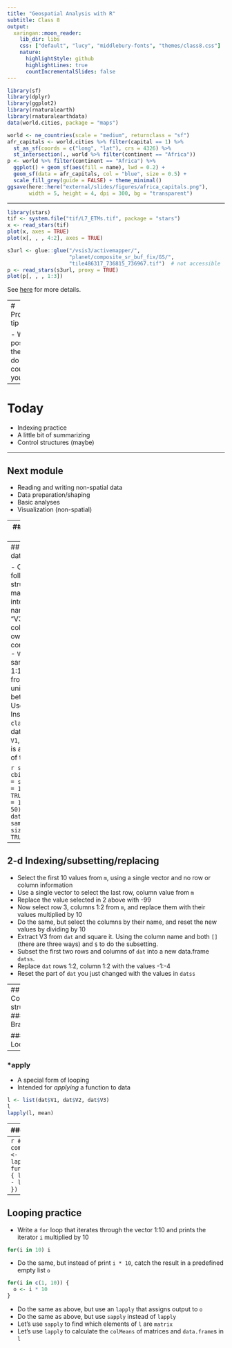 ```yaml
---
title: "Geospatial Analysis with R"
subtitle: Class 8
output:
  xaringan::moon_reader:
    lib_dir: libs
    css: ["default", "lucy", "middlebury-fonts", "themes/class8.css"]
    nature:
      highlightStyle: github
      highlightLines: true
      countIncrementalSlides: false
---
```

```r
library(sf)
library(dplyr)
library(ggplot2)
library(rnaturalearth)
library(rnaturalearthdata)
data(world.cities, package = "maps")

world <- ne_countries(scale = "medium", returnclass = "sf")
afr_capitals <- world.cities %>% filter(capital == 1) %>% 
  st_as_sf(coords = c("long", "lat"), crs = 4326) %>% 
  st_intersection(., world %>% filter(continent == "Africa"))
p <- world %>% filter(continent == "Africa") %>% 
  ggplot() + geom_sf(aes(fill = name), lwd = 0.2) + 
  geom_sf(data = afr_capitals, col = "blue", size = 0.5) + 
  scale_fill_grey(guide = FALSE) + theme_minimal()
ggsave(here::here("external/slides/figures/africa_capitals.png"), 
       width = 5, height = 4, dpi = 300, bg = "transparent")
```

---

```r
library(stars)
tif <- system.file("tif/L7_ETMs.tif", package = "stars")
x <- read_stars(tif)
plot(x, axes = TRUE)
plot(x[, , , 4:2], axes = TRUE)

s3url <- glue::glue("/vsis3/activemapper/",
                    "planet/composite_sr_buf_fix/GS/",
                    "tile486317_736815_736967.tif")  # not accessible
p <- read_stars(s3url, proxy = TRUE)
plot(p[, , , 1:3])
```

See [here](https://r-spatial.github.io/stars/articles/stars1.html) for more details.

---
# Programming tip

- Whenever possible, let the computer do your counting for you:
```r
a <- 1:1001
a[length(a)]
```
- Rather than 
```r
a[1001]
```
- Imagine this case:
```r
set.seed(1)
b <- 1:sample(1:10000, 1)
b[length(b)]
```
---


# Today

- Indexing practice
- A little bit of summarizing
- Control structures (maybe)

---

## Next module
- Reading and writing non-spatial data
- Data preparation/shaping
- Basic analyses
- Visualization (non-spatial)

---
## Create your own data

- Create the following 1-D structures
  - `a`: a random vector of integers with 10 elements drawn from 1-20:
    - Use the `sample` function with `set.seed(10)`
    - Name the elements of `a` with a vector of names starting with "V1" and ending with "V10". 
      - Use the `paste0` function to create those names.
      - Create the identical vector of names using the `paste` function.
  - `b`: Using `a` as an index to select from `letters`
  - `d`: Use `rnorm` with a mean = 100 and an sd of 20
    - Why did I skip `c`? 
  - Create a list `l` from `a`, `b`, `d`. 
    - Assign the names of the vectors in `l` to the `l`'s elements

```r
set.seed(10)
a <- sample(1:20, 10, replace = TRUE)
names(a) <- paste0("V1", 1:10)
names(a) <- paste("V1", 1:10, sep = "")
b <- letters[a]
d <- rnorm(n = 10, mean = 100, sd = 20)
l <- list("a" = a, "b" = b, "d" = d)

```
---
## Create your own data

- Create the following 2-d structures
  - `m`: a matrix with three integer columns named "V1", "V2", "V3"
    - Create each column first as its own vector, then combine
    - `V1` = 1:10
    - `V2` is a random sample between 1:100
    - `V3` is drawn from a random uniform distribution between 0 and 50     
    - Use `set.seed(10)`
    - Inspect the `str` and `class` of `m`
  - `dat`, a data.frame built from `V1`, `V2`, `V3`, and `V4`
    - `V4` is a random selection of the letters A-E
    
```r
set.seed(10)
m <- cbind(V1 = 1:10, 
           V2 = sample(1:100, size = 10, replace = TRUE), 
           V3 = runif(n = 10, min = 0, max = 50))
# str(m)
dat <- data.frame(m, V4 = sample(letters[1:5], size = 10, replace = TRUE))
# dat
```
---

## 2-d Indexing/subsetting/replacing
- Select the first 10 values from `m`, using a single vector and no row or column information
- Use a single vector to select the last row, column value from `m`
- Replace the value selected in 2 above with -99
- Now select row 3, columns 1:2 from `m`, and replace them with their values multiplied by 10 
- Do the same, but select the columns by their name, and reset the new values by dividing by 10
- Extract V3 from `dat` and square it. Using the column name and both `[]` (there are three ways) and `$` to do the subsetting.
- Subset the first two rows and columns of `dat` into a new data.frame `datss`.
- Replace `dat` rows 1:2, column 1:2 with the values -1:-4
- Reset the part of `dat` you just changed with the values in `datss`

---
## Control structures
### Branching
```r
a <- 5
if(a > 10) {
  print("Greater than 10!")
} else {
  print("Less than or equal to 10")
}
```

### Looping
```r
b <- 1:3
for(i in b) print(i)
```

---

### *apply
- A special form of looping
- Intended for *applying* a function to data

```r
l <- list(dat$V1, dat$V2, dat$V3)
l
lapply(l, mean)
```

---
### *apply

- Key uses: 
  - Return results of loop directly into object
  - Use with anonymous functions to pass an iterator, often into more complex procedures
  
```r
# Simple
o <- lapply(1:2, function(x) l[[x]])
o
```

---
```r
# More complex
o2 <- lapply(1:5, function(x) {
  l[[1]][x] - l[[2]][x]
})
o2
```

---
## Looping practice

- Write a `for` loop that iterates through the vector 1:10 and prints the iterator `i` multiplied by 10

```r
for(i in 10) i
```

- Do the same, but instead of print `i * 10`, catch the result in a predefined empty list `o`
```r
for(i in c(1, 10)) {
  o <- i * 10
}
```

- Do the same as above, but use an `lapply` that assigns output to `o`
- Do the same as above, but use `sapply` instead of `lapply`
- Let's use `sapply` to find which elements of `l` are `matrix`
- Let's use `lapply` to calculate the `colMeans` of matrices and `data.frame`s in `l`
